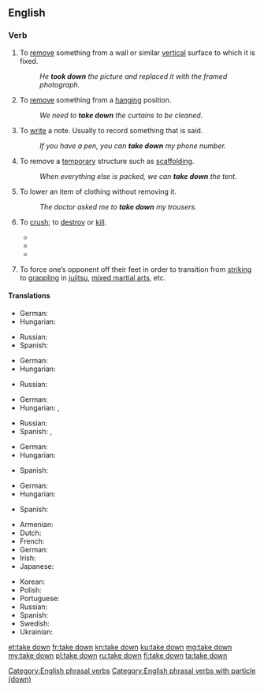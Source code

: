 {{also|takedown}}
==English==

===Verb===
{{en-verb|takes down|taking down|took down|taken down}}

# To [[remove]] something from a wall or similar [[vertical]] surface to which it is fixed.
#: ''He '''took down''' the picture and replaced it with the framed photograph.''
# To [[remove]] something from a [[hanging]] position.
#: ''We need to '''take down''' the curtains to be cleaned.''
# To [[write]] a note. Usually to record something that is said.
#: ''If you have a pen, you can '''take down''' my phone number.''
# To remove a [[temporary]] structure such as [[scaffolding]].
#: ''When everything else is packed, we can '''take down''' the tent.''
# To lower an item of clothing without removing it.
#: ''The doctor asked me to '''take down''' my trousers.''
# {{lb|en|of a person}} To [[crush]]; to [[destroy]] or [[kill]].
#* {{quote-book|title=Take It Down|author=Kira Sinclair|year=2012|page=191|ISBN=0373796765|passage=It took me eight years to get enough on the asshole to try and '''take him down'''.}}
#* {{quote-book|title=Take Down|author=Mallery Malone|year=2014|ISBN=1466854847|passage=They'd had occasion to see Peyton Armistead in all his righteous fury and she knew they wouldn't hesitate to '''take him down''' if she gave the word.}}
#* {{quote-book|title=The Bone Clocks|author=David Mitchell|year=2014|page=431|ISBN=9780340921609|passage=So Marinus, me and a few other unthanked individuals - Atemporals for the most part, with some mortal collaborators -- make it our business to ...'''take them down'''.}}
# {{lb|en|combat sports}} To force one’s opponent off their feet in order to transition from [[striking]] to [[grappling]] in [[jujitsu]], [[mixed martial arts]], etc.

[[Category:English phrasal verbs]]
[[Category:English phrasal verbs with particle (down)]]

====Translations====
{{trans-top|remove something from a wall or similar vertical surface to which it is fixed}}
* German: {{t-check|de|herunter nehmen}}
* Hungarian: {{t+|hu|levesz}}
{{trans-mid}}
* Russian: {{t+|ru|снимать|impf}}
* Spanish: {{t+|es|descolgar}}
{{trans-bottom}}

{{trans-top|remove something from a hanging position}}
* German: {{t-check|de|herunter nehmen}}
* Hungarian: {{t+|hu|levesz}}
{{trans-mid}}
* Russian: {{t+|ru|снимать|impf}}
{{trans-bottom}}

{{trans-top|write a note, usually recording something that is said}}
* German: {{t-check|de|niederschreiben}}
* Hungarian: {{t+|hu|leír}}, {{t+|hu|lejegyez}}
{{trans-mid}}
* Russian: {{t+|ru|записывать|impf}}
* Spanish: {{t+|es|anotar}}, {{t+|es|apuntar}}
{{trans-bottom}}

{{trans-top|remove a temporary structure such as scaffolding}}
* German: {{t-check|de|herunter nehmen}}
* Hungarian: {{t+|hu|lebont}}
{{trans-mid}}
* Spanish: {{t+|es|desmontar}}
{{trans-bottom}}

{{trans-top|lower an item of clothing without removing it}}
* German: {{t-check|de|herunter lassen}}
* Hungarian: {{t+|hu|levesz}}
{{trans-mid}}
* Spanish: {{t+|es|bajarse}}
{{trans-bottom}}

{{trans-top|combat sports}}
* Armenian: {{t-needed|hy}}
* Dutch: {{t-needed|nl}}
* French: {{t-needed|fr}}
* German: {{t-needed|de}}
* Irish: {{t|ga|leag}}
* Japanese: {{t-needed|ja}}
{{trans-mid}}
* Korean: {{t-needed|ko}}
* Polish: {{t-needed|pl}}
* Portuguese: {{t+|pt|derrubar}}
* Russian: {{t-needed|ru}}
* Spanish: {{t+|es|derribar}}
* Swedish: {{t-needed|sv}}
* Ukrainian: {{t-needed|uk}}
{{trans-bottom}}

[[et:take down]]
[[fr:take down]]
[[kn:take down]]
[[ku:take down]]
[[mg:take down]]
[[my:take down]]
[[pl:take down]]
[[ru:take down]]
[[fi:take down]]
[[ta:take down]]